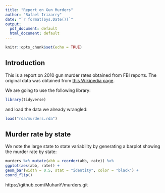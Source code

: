 ```yaml
---
title: "Report on Gun Murders"
author: "Rafael Irizarry"
date: "`r format(Sys.Date())`"
output:
  pdf_document: default
  html_document: default
---
```

  
  ```r
knitr::opts_chunk$set(echo = TRUE)
```

## Introduction

This is a report on 2010 gun murder rates obtained from FBI reports. The original data was obtained from [this Wikipedia page](https://en.wikipedia.org/wiki/Murder_in_the_United_States_by_state).

We are going to use the following library:
  
  ```r
library(tidyverse)
```

and load the data we already wrangled:
  
  ```r
load("rda/murders.rda")
```

## Murder rate by state 

We note the large state to state variability by generating a barplot showing the murder rate by state:
  
  ```r
murders %>% mutate(abb = reorder(abb, rate)) %>%
  ggplot(aes(abb, rate)) +
  geom_bar(width = 0.5, stat = "identity", color = "black") +
  coord_flip()
```

https://github.com/MuhanY/murders.git